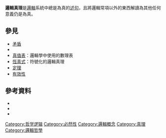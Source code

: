 '''邏輯真理'''是[[邏輯|邏輯]]系統中總是為真的[[述句|述句]]，且將邏輯常項以外的東西解讀為其他任何意義仍是為真。

== 參見 ==
* [[矛盾|矛盾]]
* {{tsl|en|False (logic)|假 (邏輯)}}
* [[真值表|真值表]]：邏輯學中使用的數理表
* [[恆真式|恆真式]]：符號化的邏輯真理
* [[定理|定理]]
* [[有效性|有效性]]

== 參考資料 ==
{{Commons category}}
*{{cite SEP |url-id=logical-truth |title=Logical Truth}}
*{{InPho|taxonomy|2408}}
*{{PhilPapers|category|logical-semantics-and-logical-truth/}}

{{logic}}

[[Category:哲学逻辑|Category:哲学逻辑]]
[[Category:必然性|Category:必然性]]
[[Category:邏輯概念|Category:邏輯概念]]
[[Category:真理|Category:真理]]
[[Category:邏輯哲學|Category:邏輯哲學]]